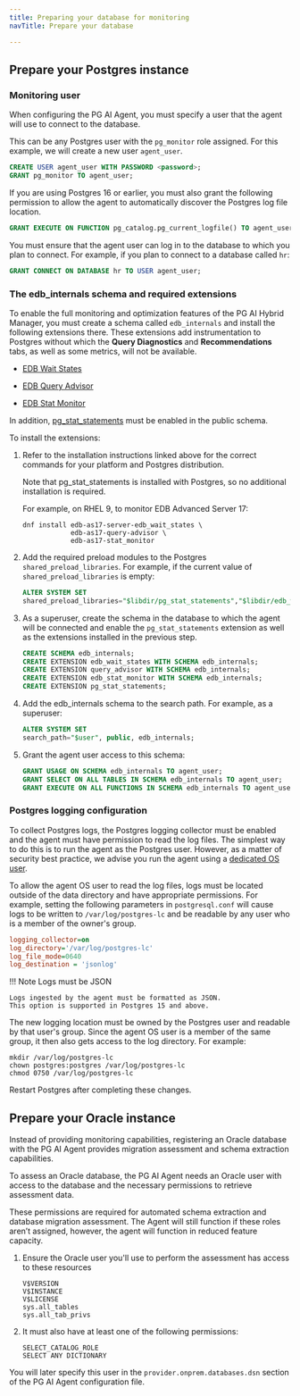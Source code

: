 ```yaml
---
title: Preparing your database for monitoring
navTitle: Prepare your database

---
```


## Prepare your Postgres instance

### Monitoring user

When configuring the PG AI Agent, you must specify a user that the agent will use to connect to the database.

This can be any Postgres user with the `pg_monitor` role assigned. 
For this example, we will create a new user `agent_user`.

```sql
CREATE USER agent_user WITH PASSWORD <password>;
GRANT pg_monitor TO agent_user;
```

If you are using Postgres 16 or earlier, you must also grant the following permission to allow the agent to automatically discover the Postgres log file location.

```sql
GRANT EXECUTE ON FUNCTION pg_catalog.pg_current_logfile() TO agent_user;
```

You must ensure that the agent user can log in to the database to which you plan to connect.
For example, if you plan to connect to a database called `hr`:

```sql
GRANT CONNECT ON DATABASE hr TO USER agent_user;
```

### The edb_internals schema and required extensions

To enable the full monitoring and optimization features of the PG AI Hybrid Manager, you must create a schema called `edb_internals` and install the following extensions there.
These extensions add instrumentation to Postgres without which the **Query Diagnostics** and **Recommendations** tabs, as well as some metrics, will not be available.

-   [EDB Wait States](https://www.enterprisedb.com/docs/pg_extensions/wait_states/installing/)

-   [EDB Query Advisor](https://www.enterprisedb.com/docs/pg_extensions/query_advisor/installing/)

-   [EDB Stat Monitor](/pg_extensions/edb_stat_monitor/installing/)

In addition, [pg_stat_statements](https://www.postgresql.org/docs/current/pgstatstatements.html) must be enabled in the public schema.

To install the extensions: 

1.  Refer to the installation instructions linked above for the correct commands for your platform and Postgres distribution. 

    Note that pg_stat_statements is installed with Postgres, so no additional installation is required.

    For example, on RHEL 9, to monitor EDB Advanced Server 17:

    ```shell
    dnf install edb-as17-server-edb_wait_states \
                edb-as17-query-advisor \
                edb-as17-stat_monitor
    ```

2.  Add the required preload modules to the Postgres `shared_preload_libraries`. For example, if the current value of `shared_preload_libraries` is empty:

    ```sql
    ALTER SYSTEM SET 
    shared_preload_libraries="$libdir/pg_stat_statements","$libdir/edb_wait_states", "$libdir/query_advisor","$libdir/edb_stat_monitor";
    ```

3.  As a superuser, create the schema in the database to which the agent will be connected and enable the `pg_stat_statements` extension as well as the extensions installed in the previous step.

    ```sql
    CREATE SCHEMA edb_internals;
    CREATE EXTENSION edb_wait_states WITH SCHEMA edb_internals;
    CREATE EXTENSION query_advisor WITH SCHEMA edb_internals;
    CREATE EXTENSION edb_stat_monitor WITH SCHEMA edb_internals;
    CREATE EXTENSION pg_stat_statements;
    ```

4.  Add the edb_internals schema to the search path. For example, as a superuser:

    ```sql
    ALTER SYSTEM SET 
    search_path="$user", public, edb_internals;
    ```

5.  Grant the agent user access to this schema:
    ```sql
    GRANT USAGE ON SCHEMA edb_internals TO agent_user;
    GRANT SELECT ON ALL TABLES IN SCHEMA edb_internals TO agent_user;
    GRANT EXECUTE ON ALL FUNCTIONS IN SCHEMA edb_internals TO agent_user;
    ```

### Postgres logging configuration

To collect Postgres logs, the Postgres logging collector must be enabled and the agent must have permission to read the log files.
The simplest way to do this is to run the agent as the Postgres user. 
However, as a matter of security best practice, we advise you run the agent using a [dedicated OS user](agent_os_user.mdx).

To allow the agent OS user to read the log files, logs must be located outside of the data directory and have appropriate permissions. 
For example, setting the following parameters in `postgresql.conf` will cause logs to be written to `/var/log/postgres-lc` and be readable by any user who is a member of the owner's group.

```ini
logging_collector=on
log_directory='/var/log/postgres-lc'
log_file_mode=0640
log_destination = 'jsonlog'
```

!!! Note Logs must be JSON

    Logs ingested by the agent must be formatted as JSON.
    This option is supported in Postgres 15 and above.

The new logging location must be owned by the Postgres user and readable by that user's group. Since the agent OS user is a member of the same group, it then also gets access to the log directory. For example:

```shell
mkdir /var/log/postgres-lc
chown postgres:postgres /var/log/postgres-lc
chmod 0750 /var/log/postgres-lc
```

Restart Postgres after completing these changes.

## Prepare your Oracle instance

Instead of providing monitoring capabilities, registering an Oracle database with the PG AI Agent provides migration assessment and schema extraction capabilities.

To assess an Oracle database, the PG AI Agent needs an Oracle user with access to the database and the necessary permissions to retrieve assessment data.

These permissions are required for automated schema extraction and database migration assessment. The Agent will still function if these roles aren’t assigned, however, the agent will function in reduced feature capacity.

1.  Ensure the Oracle user you'll use to perform the assessment has access to these resources

    ```
    V$VERSION
    V$INSTANCE
    V$LICENSE
    sys.all_tables
    sys.all_tab_privs
    ```

2.  It must also have at least one of the following permissions: 

    ```
    SELECT_CATALOG_ROLE
    SELECT ANY DICTIONARY
    ```

You will later specify this user in the `provider.onprem.databases.dsn` section of the PG AI Agent configuration file.
